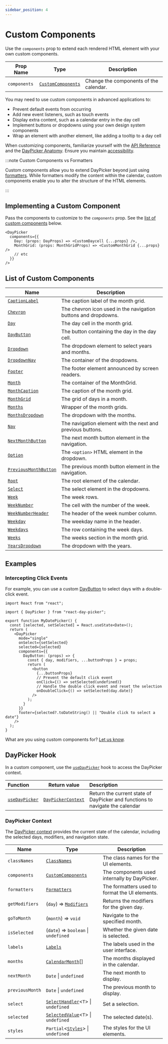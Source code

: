 ```yaml
---
sidebar_position: 4
---
```


# Custom Components

Use the `components` prop to extend each rendered HTML element with your own custom components.

| Prop Name    | Type                                                          | Description                            |
| ------------ | ------------------------------------------------------------- | -------------------------------------- |
| `components` | [`CustomComponents`](../api/type-aliases/CustomComponents.md) | Change the components of the calendar. |

You may need to use custom components in advanced applications to:

- Prevent default events from occurring
- Add new event listeners, such as touch events
- Display extra content, such as a calendar entry in the day cell
- Implement buttons or dropdowns using your own design system components
- Wrap an element with another element, like adding a tooltip to a day cell

When customizing components, familiarize yourself with the [API Reference](../api#components) and the [DayPicker Anatomy](../docs/anatomy.mdx). Ensure you maintain [accessibility](../docs/accessibility.mdx).

:::note Custom Components vs Formatters

Custom components allow you to extend DayPicker beyond just using [formatters](../docs/translation.mdx#custom-formatters). While formatters modify the content within the calendar, custom components enable you to alter the structure of the HTML elements.

:::

## Implementing a Custom Component

Pass the components to customize to the `components` prop. See the [list of custom components](#list-of-custom-components) below.

```tsx
<DayPicker
  components={{
    Day: (props: DayProps) => <CustomDaycell {...props} />,
    MonthGrid: (props: MonthGridProps) => <CustomMonthGrid {...props} />
    // etc
  }}
/>
```

## List of Custom Components

| Name                                                             | Description                                                    |
| ---------------------------------------------------------------- | -------------------------------------------------------------- |
| [`CaptionLabel`](../api/functions/CaptionLabel.md)               | The caption label of the month grid.                           |
| [`Chevron`](../api/functions/Chevron.md)                         | The chevron icon used in the navigation buttons and dropdowns. |
| [`Day`](../api/functions/Day.md)                                 | The day cell in the month grid.                                |
| [`DayButton`](../api/functions/DayButton.md)                     | The button containing the day in the day cell.                 |
| [`Dropdown`](../api/functions/Dropdown.md)                       | The dropdown element to select years and months.               |
| [`DropdownNav`](../api/functions/DropdownNav.md)                 | The container of the dropdowns.                                |
| [`Footer`](../api/functions/Footer.md)                           | The footer element announced by screen readers.                |
| [`Month`](../api/functions/Month.md)                             | The container of the MonthGrid.                                |
| [`MonthCaption`](../api/functions/MonthCaption.md)               | The caption of the month grid.                                 |
| [`MonthGrid`](../api/functions/MonthGrid.md)                     | The grid of days in a month.                                   |
| [`Months`](../api/functions/Months.md)                           | Wrapper of the month grids.                                    |
| [`MonthsDropdown`](../api/functions/MonthsDropdown.md)           | The dropdown with the months.                                  |
| [`Nav`](../api/functions/Nav.md)                                 | The navigation element with the next and previous buttons.     |
| [`NextMonthButton`](../api/functions/NextMonthButton.md)         | The next month button element in the navigation.               |
| [`Option`](../api/functions/Option.md)                           | The `<option>` HTML element in the dropdown.                   |
| [`PreviousMonthButton`](../api/functions/PreviousMonthButton.md) | The previous month button element in the navigation.           |
| [`Root`](../api/functions/Root.md)                               | The root element of the calendar.                              |
| [`Select`](../api/functions/Select.md)                           | The select element in the dropdowns.                           |
| [`Week`](../api/functions/Week.md)                               | The week rows.                                                 |
| [`WeekNumber`](../api/functions/WeekNumber.md)                   | The cell with the number of the week.                          |
| [`WeekNumberHeader`](../api/functions/WeekNumberHeader.md)       | The header of the week number column.                          |
| [`Weekday`](../api/functions/Weekday.md)                         | The weekday name in the header.                                |
| [`Weekdays`](../api/functions/Weekdays.md)                       | The row containing the week days.                              |
| [`Weeks`](../api/functions/Weeks.md)                             | The weeks section in the month grid.                           |
| [`YearsDropdown`](../api/functions/YearsDropdown.md)             | The dropdown with the years.                                   |

## Examples

### Intercepting Click Events

For example, you can use a custom [DayButton](../api/functions/DayButton.md) to select days with a double-click event.

```tsx title="./MyDatePicker.tsx"
import React from "react";

import { DayPicker } from "react-day-picker";

export function MyDatePicker() {
  const [selected, setSelected] = React.useState<Date>();
  return (
    <DayPicker
      mode="single"
      onSelect={setSelected}
      selected={selected}
      components={{
        DayButton: (props) => {
          const { day, modifiers, ...buttonProps } = props;
          return (
            <button
              {...buttonProps}
              // Prevent the default click event
              onClick={() => setSelected(undefined)}
              // Handle the double click event and reset the selection
              onDoubleClick={() => setSelected(day.date)}
            />
          );
        }
      }}
      footer={selected?.toDateString() || "Double click to select a date"}
    />
  );
}
```

<BrowserWindow>
  <Examples.CustomDayButton />
</BrowserWindow>

What are you using custom components for? [Let us know](https://github.com/gpbl/react-day-picker/discussions).

## DayPicker Hook

In a custom component, use the [`useDayPicker`](../api/functions/useDayPicker.md) hook to access the DayPicker context.

| Function                                           | Return value                                                  | Description                                                                  |
| :------------------------------------------------- | ------------------------------------------------------------- | :--------------------------------------------------------------------------- |
| [`useDayPicker`](../api/functions/useDayPicker.md) | [`DayPickerContext`](../api/type-aliases/DayPickerContext.md) | Return the current state of DayPicker and functions to navigate the calendar |

### DayPicker Context

The [DayPicker context](../api/type-aliases/DayPickerContext.md) provides the current state of the calendar, including the selected days, modifiers, and navigation state.

| Name            | Type                                                                          | Description                                    |
| --------------- | ----------------------------------------------------------------------------- | ---------------------------------------------- |
| `classNames`    | [`ClassNames`](../api/type-aliases/ClassNames.md)                             | The class names for the UI elements.           |
| `components`    | [`CustomComponents`](../api/type-aliases/CustomComponents.md)                 | The components used internally by DayPicker.   |
| `formatters`    | [`Formatters`](../api/type-aliases/Formatters.md)                             | The formatters used to format the UI elements. |
| `getModifiers`  | (`day`) => [`Modifiers`](../api/type-aliases/Modifiers.md)                    | Returns the modifiers for the given day.       |
| `goToMonth`     | (`month`) => `void`                                                           | Navigate to the specified month.               |
| `isSelected`    | (`date`) => `boolean` \| `undefined`                                          | Whether the given date is selected.            |
| `labels`        | [`Labels`](../api/type-aliases/Labels.md)                                     | The labels used in the user interface.         |
| `months`        | [`CalendarMonth`](../api/classes/CalendarMonth.md)[]                          | The months displayed in the calendar.          |
| `nextMonth`     | `Date` \| `undefined`                                                         | The next month to display.                     |
| `previousMonth` | `Date` \| `undefined`                                                         | The previous month to display.                 |
| `select`        | [`SelectHandler`](../api/type-aliases/SelectHandler.md)\<`T`\> \| `undefined` | Set a selection.                               |
| `selected`      | [`SelectedValue`](../api/type-aliases/SelectedValue.md)\<`T`\> \| `undefined` | The selected date(s).                          |
| `styles`        | `Partial`\<[`Styles`](../api/type-aliases/Styles.md)\> \| `undefined`         | The styles for the UI elements.                |
